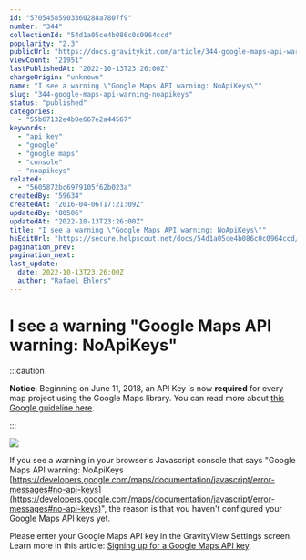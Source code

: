 ```yaml
---
id: "57054585903360288a7807f9"
number: "344"
collectionId: "54d1a05ce4b086c0c0964ccd"
popularity: "2.3"
publicUrl: "https://docs.gravitykit.com/article/344-google-maps-api-warning-noapikeys"
viewCount: "21951"
lastPublishedAt: "2022-10-13T23:26:00Z"
changeOrigin: "unknown"
name: "I see a warning \"Google Maps API warning: NoApiKeys\""
slug: "344-google-maps-api-warning-noapikeys"
status: "published"
categories: 
  - "55b67132e4b0e667e2a44567"
keywords: 
  - "api key"
  - "google"
  - "google maps"
  - "console"
  - "noapikeys"
related: 
  - "5605872bc6979105f62b023a"
createdBy: "59634"
createdAt: "2016-04-06T17:21:09Z"
updatedBy: "80506"
updatedAt: "2022-10-13T23:26:00Z"
title: "I see a warning \"Google Maps API warning: NoApiKeys\""
hsEditUrl: "https://secure.helpscout.net/docs/54d1a05ce4b086c0c0964ccd/article/57054585903360288a7807f9"
pagination_prev: 
pagination_next: 
last_update:
  date: 2022-10-13T23:26:00Z
  author: "Rafael Ehlers"
---
```


# I see a warning "Google Maps API warning: NoApiKeys"


:::caution

**Notice**: Beginning on June 11, 2018, an API Key is now **required** for every map project using the Google Maps library. You can read more about [this Google guideline here](https://cloud.google.com/maps-platform/user-guide/).

:::



![](https://s3.amazonaws.com/helpscout.net/docs/assets/54c58489e4b051242988532c/images/570545d0903360288a7807fb/file-QCFxL8DMPW.png)

If you see a warning in your browser's Javascript console that says "Google Maps API warning: NoApiKeys [https://developers.google.com/maps/documentation/javascript/error-messages#no-api-keys](https://developers.google.com/maps/documentation/javascript/error-messages#no-api-keys)", the reason is that you haven't configured your Google Maps API keys yet.

Please enter your Google Maps API key in the GravityView Settings screen. Learn more in this article: [Signing up for a Google Maps API key](https://docs.gravitykit.com/article/306-signing-up-for-a-google-maps-api-key).